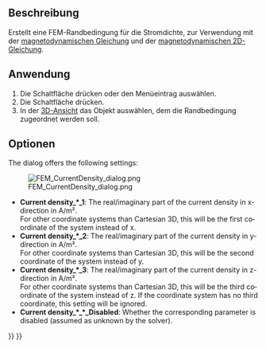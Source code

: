 <languages/>

{{Docnav/de
|[[FEM_ConstraintElectrostaticPotential/de|RandbedingungElectrostatischesPotential]]
|[[FEM_ConstraintMagnetization/de|RandbedingungMagnetisierung]]
|[[FEM_Workbench/de|FEM]]
|IconL=FEM_ConstraintElectrostaticPotential.svg
|IconR=FEM_ConstraintMagnetization.svg
|IconC=Workbench_FEM.svg
}}

{{GuiCommandContainer|
{{GuiCommand/de
|Name=FEM ConstraintCurrentDensity
|Name/de=FEM RandbedingungStromdichte
|MenuLocation= Modell → Elektromagnetische Randbedingungen → RandbedingungStromdichte
|Workbenches=[[FEM_Workbench/de|FEM]]
|Version=0.21
|SeeAlso=[[FEM_EquationMagnetodynamic/de|GleichungElektrodynamik]], [[FEM_EquationMagnetodynamic2D/de|GleichungElektrodynamik2D]]
}}
{{GuiCommandFemInfo/de
|Solvers=Elmer
}}
}}

<span id="Description"></span>
==Beschreibung==

Erstellt eine FEM-Randbedingung für die Stromdichte, zur Verwendung mit der [[FEM_EquationMagnetodynamic/de|magnetodynamischen Gleichung]] und der [[FEM_EquationMagnetodynamic2D/de|magnetodynamischen 2D-Gleichung]].

<span id="Usage"></span>
==Anwendung==

# Die Schaltfläche {{Button|[[Image:FEM_ConstraintCurrentDensity.svg|16px]] [[FEM_ConstraintCurrentDensity/de|Randbedingung Stromdichte]]}} drücken oder den Menüeintrag {{MenuCommand|Modell → Elektromagnetische Randbedingungen → [[Image:FEM_ConstraintCurrentDensity.svg|16px]] Randbedingung Stromdichte}} auswählen.
# Die Schaltfläche {{Button|Hinzufügen}} drücken.
# In der [[3D_view/de|3D-Ansicht]] das Objekt auswählen, dem die Randbedingung zugeordnet werden soll.

<span id="Options"></span>
==Optionen==

<div lang="en" dir="ltr" class="mw-content-ltr">
The dialog offers the following settings:
</div>

[[Image:FEM_CurrentDensity_dialog.png]]

<div lang="en" dir="ltr" class="mw-content-ltr">
* '''Current density_*_1''': The real/imaginary part of the current density in x-direction in A/m².</br> For other coordinate systems than Cartesian 3D, this will be the first coordinate of the system instead of x.
* '''Current density_*_2''': The real/imaginary part of the current density in y-direction in A/m².</br> For other coordinate systems than Cartesian 3D, this will be the second coordinate of the system instead of y.
* '''Current density_*_3''': The real/imaginary part of the current density in z-direction in A/m².</br> For other coordinate systems than Cartesian 3D, this will be the third coordinate of the system instead of z. If the coordinate system has no third coordinate, this setting will be ignored.
* '''Current density_*_*_Disabled''': Whether the corresponding parameter is disabled (assumed as unknown by the solver).
</div> 


{{Docnav/de
|[[FEM_ConstraintElectrostaticPotential/de|RandbedingungElectrostatischesPotential]]
|[[FEM_ConstraintMagnetization/de|RandbedingungMagnetisierung]]
|[[FEM_Workbench/de|FEM]]
|IconL=FEM_ConstraintElectrostaticPotential.svg
|IconR=FEM_ConstraintMagnetization.svg
|IconC=Workbench_FEM.svg
}}

{{FEM Tools navi{{#translation:}}}}
{{Userdocnavi{{#translation:}}}}